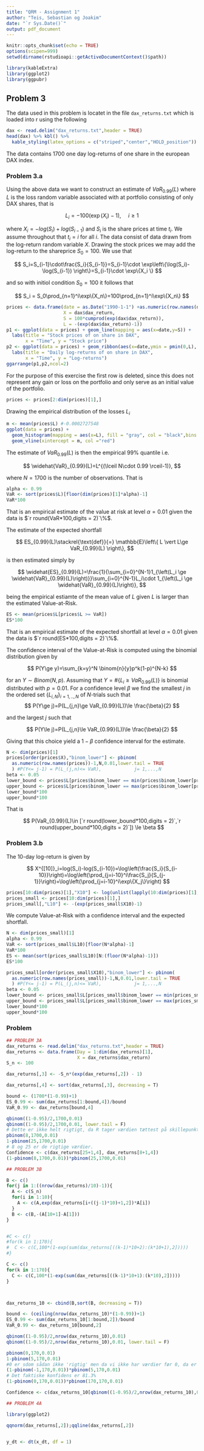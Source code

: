 ```yaml
---
title: "QRM - Assignment 1"
author: "Teis, Sebastian og Joakim"
date: "`r Sys.Date()`"
output: pdf_document
---
```


```r
knitr::opts_chunk$set(echo = TRUE)
options(scipen=999)
setwd(dirname(rstudioapi::getActiveDocumentContext()$path))
```

```r
library(kableExtra)
library(ggplot2)
library(ggpubr)
```


## Problem 3

The data used in this problem is locatet in the file `dax_returns.txt` which is loaded into r using the following

```r
dax <- read.delim("dax_returns.txt",header = TRUE)
head(dax) %>% kbl() %>%
  kable_styling(latex_options = c("striped","center","HOLD_position"))
```

The data contains 1700 one day log-returns of one share in the european DAX index.

### Problem 3.a

Using the above data we want to construct an estimate of $VaR_{0.99}(L)$ where $L$ is the loss random variable associated with at portfolio consisting of only DAX shares, that is

$$
L_i=-100(\exp(X_i)-1),\hspace{15pt}i\ge 1
$$

where $X_i=-log(S_i)+log(S_{i-1})$ and $S_i$ is the share prices at time $t_i$. We assume throughout that $t_i=i$ for all $i$. The data consist of data drawn from the log-return random variable $X$. Drawing the stock prices we may add the log-return to the shareprice $S_0=100$. We use that

$$
S_i=S_{i-1}\cdot\frac{S_i}{S_{i-1}}=S_{i-1}\cdot \exp\left\{\log(S_i)-\log(S_{i-1}) \right\}=S_{i-1}\cdot \exp\{X_i \}
$$

and so with initiol condition $S_0=100$ it follows that

$$
S_i = S_0\prod_{n=1}^i\exp\{X_n\}=100\prod_{n=1}^i\exp\{X_n\}
$$

```r
prices <- data.frame(date = as.Date("1990-1-1") +as.numeric(row.names(dax)),
                     X = dax$dax_return,
                     S = 100*cumprod(exp(dax$dax_return)),
                     L = -(exp(dax$dax_return)-1))
p1 <- ggplot(data = prices) + geom_line(mapping = aes(x=date,y=S)) +
  labs(title = "Stock prices of on share in DAX",
       x = "Time", y = "Stock price")
p2 <- ggplot(data = prices) + geom_ribbon(aes(x=date,ymin = pmin(0,L), ymax = pmax(0,L))) +
  labs(title = "Daily log-returns of on share in DAX",
       x = "Time", y = "Log-returns")
ggarrange(p1,p2,ncol=2)
```

For the purpose of this exercise the first row is deleted, since this does not represent any gain or loss on the portfolio and only serve as an initial value of the portfolio.

```r
prices <- prices[2:dim(prices)[1],]
```

Drawing the empirical distribution of the losses $L_i$ 

```r
m <- mean(prices$L) #-0.0002727548
ggplot(data = prices) +
  geom_histogram(mapping = aes(x=L), fill = "gray", col = "black",bins = 100) +
  geom_vline(xintercept = m, col ="red")
```
The estimate of $VaR_{0.99}(L)$ is then the empirical $99\%$ quantile i.e.

$$
\widehat{VaR}_{0.99}(L)=L^{(\lceil N\cdot 0.99 \rceil-1)},
$$

where $N=1700$ is the number of observations. That is

```r
alpha <- 0.99
VaR <- sort(prices$L)[floor(dim(prices)[1]*alpha)-1]
VaR*100
```

That is an empirical estimate of the value at risk at level $\alpha = 0.01$ given the data is $`r round(VaR*100,digits = 2)`\%$.

The estimate of the expected shortfall

$$
ES_{0.99}(L)\stackrel{\text{def}}{=} \mathbb{E}\left\{ L \vert L\ge VaR_{0.99}(L) \right\},
$$

is then estimated simply by

$$
\widehat{ES}_{0.99}(L)=\frac{1}{\sum_{i=0}^{N-1}1_{\left(L_i \ge \widehat{VaR}_{0.99}(L)\right)}}\sum_{i=0}^{N-1}L_i\cdot 1_{\left(L_i \ge \widehat{VaR}_{0.99}(L)\right)},
$$

being the empirical estiamte of the mean value of $L$ given $L$ is larger than the estimated Value-at-Risk.

```r
ES <- mean(prices$L[prices$L >= VaR])
ES*100
```

That is an empirical estimate of the expected shortfall at level $\alpha = 0.01$ given the data is $`r round(ES*100,digits = 2)`\%$.

The confidence interval of the Value-at-Risk is computed using the binomial distribution given by

$$
P(Y\ge y)=\sum_{k=y}^N \binom{n}{y}p^k(1-p)^{N-k}
$$

for an $Y\sim Binom(N,p)$. Assuming that $Y=\#\{ L_i\ge VaR_{0.99}(L)\}$ is binomial distributed with $p=0.01$. For a confidence level $\beta$ we find the smallest $j$ in the ordered set $\{L_{i,N}\}_{i=1,..,N}$ of $N$-trials such that
$$
P(Y\ge j)=P(L_{j,n}\ge VaR_{0.99}(L))\le \frac{\beta}{2}
$$

and the largest $j$ such that

$$
P(Y\le j)=P(L_{j,n}\le VaR_{0.99}(L))\le \frac{\beta}{2}
$$

Giving that this choice yield a $1-\beta$ confidence interval for the estimate.

```r
N <- dim(prices)[1]
prices[order(prices$X),"binom_lower"] <- pbinom(
  as.numeric(row.names(prices))-1,N,0.01,lower.tail = TRUE
  ) #P(Y<= j-1) = P(L_(j,n)<= VaR),            j= 1,...,N
beta <- 0.05
lower_bound <- prices$L[prices$binom_lower == min(prices$binom_lower[prices$binom_lower >= 1-beta/2])]
upper_bound <- prices$L[prices$binom_lower == max(prices$binom_lower[prices$binom_lower <= beta/2])]
lower_bound*100
upper_bound*100
```

That is

$$
P(VaR_{0.99}(L)\in [`r round(lower_bound*100,digits = 2)`,`r round(upper_bound*100,digits = 2)`]) \le \beta
$$

### Problem 3.b

The 10-day log-return is given by

$$
X^{[10]}_i=log(S_i)-log(S_{i-10})=\log\left(\frac{S_i}{S_{i-10}}\right)=\log\left(\prod_{j=i-10}^i\frac{S_j}{S_{j-1}}\right)=\log\left(\prod_{j=i-10}^i\exp\{X_j\}\right)
$$


```r
prices[10:dim(prices)[1],"X10"] <- log(unlist(lapply(10:dim(prices)[1],function(x){prod(exp(prices$X[(x-10):x]))})))
prices_small <- prices[10:dim(prices)[1],]
prices_small[,"L10"] <- -(exp(prices_small$X10)-1)
```

We compute Value-at-Risk with a confidence interval and the expected shortfall.

```r
N <- dim(prices_small)[1]
alpha <- 0.99
VaR <- sort(prices_small$L10)[floor(N*alpha)-1]
VaR*100
ES <- mean(sort(prices_small$L10)[N:(floor(N*alpha)-1)])
ES*100

prices_small[order(prices_small$X10),"binom_lower"] <- pbinom(
  as.numeric(row.names(prices_small))-1,N,0.01,lower.tail = TRUE
  ) #P(Y<= j-1) = P(L_(j,n)<= VaR),            j= 1,...,N
beta <- 0.05
lower_bound <- prices_small$L[prices_small$binom_lower == min(prices_small$binom_lower[prices_small$binom_lower >= 1-beta/2])]
upper_bound <- prices_small$L[prices_small$binom_lower == max(prices_small$binom_lower[prices_small$binom_lower <= beta/2])]
lower_bound*100
upper_bound*100
```

### Problem

```r
## PROBLEM 3A
dax_returns <- read.delim("dax_returns.txt",header = TRUE)
dax_returns <- data.frame(Day = 1:dim(dax_returns)[1],
                          X = dax_returns$dax_return)
S_n <- 100

dax_returns[,3] <- -S_n*(exp(dax_returns[,2]) - 1)

dax_returns[,4] <- sort(dax_returns[,3], decreasing = T)

bound <- (1700*(1-0.99)+1)
ES_0.99 <- sum(dax_returns[1:bound,4])/bound
VaR_0.99 <- dax_returns[bound,4]

qbinom((1-0.95)/2,1700,0.01)
qbinom((1-0.95)/2,1700,0.01, lower.tail = F)
# Dette er ikke helt rigtigt, da R tager værdien tættest på skillepunktet.
pbinom(8,1700,0.01)
1-pbinom(25,1700,0.01)
# 8 og 25 er de rigtige værdier.
Confidence <- c(dax_returns[25+1,4], dax_returns[8+1,4])
(1-pbinom(8,1700,0.01))*pbinom(25,1700,0.01)

## PROBLEM 3B

B <- c()
for(j in 1:((nrow(dax_returns)/10)-1)){
  A <- c(S_n)
  for(i in 1:10){
    A <- c(A,exp(dax_returns[i+((j-1)*10)+1,2])*A[i])
  }
  B <- c(B,-(A[10+1]-A[1]))
}


#C <- c()
#for(k in 1:170){
#  C <- c(C,100*(1-exp(sum(dax_returns[((k-1)*10+2):(k*10+1),2]))))
#}

C <- c()
for(k in 1:170){
  C <- c(C,100*(1-exp(sum(dax_returns[((k-1)*10+1):(k*10),2]))))
}



dax_returns_10 <- cbind(B,sort(B, decreasing = T))

bound <- (ceiling(nrow(dax_returns_10)*(1-0.99))+1)
ES_0.99 <- sum(dax_returns_10[1:bound,2])/bound
VaR_0.99 <- dax_returns_10[bound,2]

qbinom((1-0.95)/2,nrow(dax_returns_10),0.01)
qbinom((1-0.95)/2,nrow(dax_returns_10),0.01, lower.tail = F)

pbinom(0,170,0.01)
1-pbinom(5,170,0.01)
#0 er sdom sådan ikke 'rigtig' men da vi ikke har værdier før 0, da er dette tættest.
(1-pbinom(-1,170,0.01))*pbinom(5,170,0.01)
# Det faktiske konfidens er 81.3%
(1-pbinom(0,170,0.01))*pbinom(170,170,0.01)

Confidence <- c(dax_returns_10[qbinom((1-0.95)/2,nrow(dax_returns_10),0.01, lower.tail = F)+1,2], dax_returns_10[qbinom((1-0.95)/2,nrow(dax_returns_10),0.01)+1,2])

## PROBLEM 4A

library(ggplot2)

qqnorm(dax_returns[,2]);qqline(dax_returns[,2])


y_dt <- dt(x_dt, df = 1) 

```

